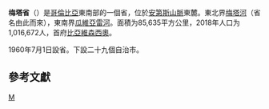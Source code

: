 {{Infobox settlement
| name = 梅塔省
| native_name = {{lang|es|Departamento del Meta}}
| settlement_type = [[哥伦比亚行政区划|哥伦比亚省份]]
| motto = ''“Los llanos son vida”''
| image_skyline = 
| imagesize = 
| image_caption = 
| image_flag = File:Flag of Meta.svg
| image_seal = File:Escudo del Meta.svg
| image_map = File:Meta in Colombia (mainland).svg
| map_caption = 梅塔省在哥伦比亚的位置
| image_map1 = File:Meta Topographic 2.png
| map_caption1 = 梅塔省地形图
| subdivision_type = 国家
| subdivision_name = {{COL}}
| subdivision_type1 = 大区
| subdivision_name1 = {{link-en|哥伦比亚奥里诺科大区|Orinoquía natural region}}
| seat_type = 省会
| seat = [[比亚维森西奥|比亚维森西奥]]
| leader_party = [[哥伦比亚自由党|哥伦比亚自由党]]及[[绿色联盟_(哥伦比亚)|绿色联盟]]
| leader_title = [[省长|省长]]
| leader_name = {{link-es|玛塞拉·阿马亚·加西亚|Marcela Amaya García}}（2016-2019）
| established_title = 设立
| established_date = 1846年6月2日
| established_title2 = 设省
| established_date2 = 1960年7月1日
| elevation_m = 238
| area_total_km2 = 85635
| area_rank = [[哥伦比亚省份面积列表|第4位]]
| population_as_of = 2018年
| population_total = 1016672
| population_rank = [[哥伦比亚省份人口列表|第18位]]
| population_density_km2 = auto
| population_demonym = Metense
| timezone = [[UTC−05:00|UTC−05:00]]
| utc_offset = -5
| timezone_DST = 
| coordinates = {{coord|4|09|00|N|73|38|00|W|region:|display=inline}}
| postal_code_type = [[邮编|邮编]]
| postal_code = 50
| blank_name = [[ISO_3166|ISO 3166代码]]
| blank_info = CO-MET
| website = {{url|www.meta.gov.co}}
}}
'''梅塔省'''（{{lang|es|Departamento del Meta}}）是[[哥倫比亞|哥倫比亞]]東南部的一個省，位於[[安第斯山脈|安第斯山脈]]東麓。東北界[[梅塔河|梅塔河]]（省名由此而來），東南界[[瓜維亞雷河|瓜維亞雷河]]。面積为85,635平方公里，2018年人口为1,016,672人，首府[[比亞維森西奧|比亞維森西奧]]。

1960年7月1日設省。下設二十九個自治市。
== 參考文獻 ==
<div class="references-small">
<references />
</div>
{{Departments of Colombia}}

[[Category:哥倫比亞行政區劃|M]]